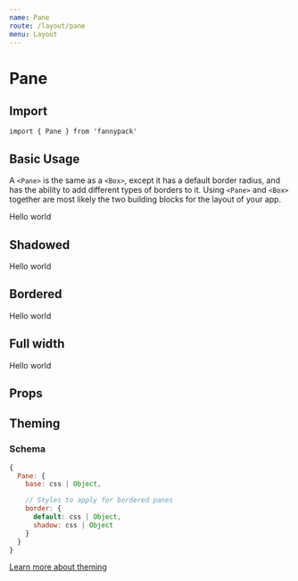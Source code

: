```yaml
---
name: Pane
route: /layout/pane
menu: Layout
---
```



# Pane

## Import

`import { Pane } from 'fannypack'`

## Basic Usage

A `<Pane>` is the same as a `<Box>`, except it has a default border radius, and has the ability to add different types of borders to it. Using `<Pane>` and `<Box>` together are most likely the two building blocks for the layout of your app.

<Playground>
  <Pane backgroundColor="white700" padding="8u">Hello world</Pane>
</Playground>

## Shadowed

<Playground>
  <Pane border="shadow" padding="8u">Hello world</Pane>
</Playground>

## Bordered

<Playground>
  <Pane border padding="8u">Hello world</Pane>
</Playground>

## Full width

<Playground>
  <Pane border isFullWidth padding="8u">Hello world</Pane>
</Playground>

## Props

<PropsTable component={Pane} />

## Theming

### Schema

```jsx
{
  Pane: {
    base: css | Object,

    // Styles to apply for bordered panes
    border: {
      default: css | Object,
      shadow: css | Object
    }
  }
}
```

[Learn more about theming](/styling#theming)
